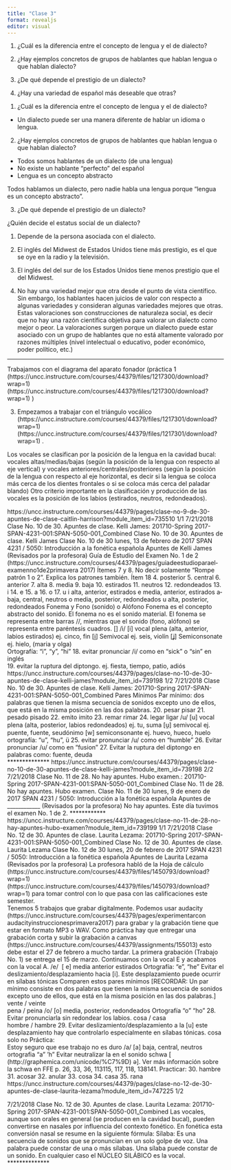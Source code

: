 ```yaml
---
title: "Clase 3"
format: revealjs
editor: visual
---
```



1. ¿Cuál es la diferencia entre el concepto de lengua y el de dialecto? 

2. ¿Hay ejemplos concretos de grupos de hablantes que hablan lengua o que hablan dialecto? 

3. ¿De qué depende el prestigio de un dialecto?

4. ¿Hay una variedad de español más deseable que otras? 

::: notes
1. ¿Cuál es la diferencia entre el concepto de lengua y el de dialecto? 
  - Un dialecto puede ser una manera diferente de hablar un idioma o lengua. 

2. ¿Hay ejemplos concretos de grupos de hablantes que hablan lengua o que hablan dialecto? 
  - Todos somos hablantes de un dialecto (de una lengua)
  - No existe un hablante "perfecto" del español
  - Lengua es un concepto abstracto

Todos hablamos un dialecto, pero nadie habla una lengua porque "lengua es un concepto abstracto". 

3. ¿De qué depende el prestigio de un dialecto? 

¿Quién decide el estatus social de un dialecto? 

1. Depende de la persona asociada con el dialecto. 

2. El inglés del Mid­west de Estados Unidos tiene más prestigio, es el que se oye en la radio y la televisión. 

3. El inglés del del sur de los Estados Unidos tiene menos prestigio que el del Mid­west. 

4. No hay una variedad mejor que otra desde el punto de vista científico. Sin embargo, los hablantes hacen juicios de valor con respecto a algunas variedades y consideran algunas variedades mejores que otras. Estas valoraciones son construcciones de naturaleza social, es decir que no hay una razón científica objetiva para valorar un dialecto como mejor o peor. La valoraciones surgen porque un dialecto puede estar asociado con un grupo de hablantes que no está altamente valorado por razones múltiples (nivel intelectual o educativo, poder económico, poder político, etc.)
:::

---



Trabajamos con el diagrama del aparato fonador (práctica 1 (https://uncc.instructure.com/courses/44379/files/1217300/download?wrap=1) (https://uncc.instructure.com/courses/44379/files/1217300/download?wrap=1) )


3.  Empezamos a trabajar con el triángulo vocálico (https://uncc.instructure.com/courses/44379/files/1217301/download?wrap=1) (https://uncc.instructure.com/courses/44379/files/1217301/download?wrap=1) . 

Los vocales se clasifican por la posición de la lengua en la cavidad bucal: vocales altas/medias/bajas (según la posición de la lengua con respecto al eje vertical) y vocales anteriores/centrales/posteriores (según la posición de la lengua con respecto al eje horizontal, es decir si la lengua se coloca más cerca de los dientes frontales o si se coloca más cerca del paladar blando) Otro criterio importante en la clasificación y producción de las vocales es la posición de los labios (estirados, neutros, redondeados). 

https://uncc.instructure.com/courses/44379/pages/clase-no-9-de-30-apuntes-de-clase-caitlin-harrison?module_item_id=735510 1/1 7/21/2018 Clase No. 10 de 30. Apuntes de clase. Kelli James: 201710-Spring 2017-SPAN-4231-001:SPAN-5050-001_Combined Clase No. 10 de 30. Apuntes de clase. Kelli James Clase No. 10 de 30 lunes, 13 de febrero de 2017 SPAN 4231 / 5050: Introducción a la fonética española Apuntes de Kelli James (Revisados por la profesora) Guía de Estudio del Examen No. 1 de 2 (https://uncc.instructure.com/courses/44379/pages/guia­de­estudio­para­el­examen­no­1­de­2­primavera 2017) Ítemes 7 y 8. No decir solamente "Rompe patrón 1 o 2". Explica los patrones también. Ítem 18
4.  posterior
5.  central
6.  anterior
7.  alta
8.  media
9.  baja
10. estirados
11. neutros
12. redondeados
13. i
14. e
15. a
16. o
17. u i­ alta, anterior, estirados e­ media, anterior, estirados a­ baja, central, neutros o­ media, posterior, redondeados u­ alta, posterior, redondeados Fonema y Fono (sonido) o Alófono Fonema es el concepto abstracto del sonido. El fonema no es el sonido material. El fonema se representa entre barras //, mientras que el sonido (fono, alófono) se representa entre paréntesis cuadros. \[\] /i/ \[i\] vocal plena (alta, anterior, labios estirados) ej. cinco, fin \[i̯\] Semivocal ej. seis, violín \[ʝ\] Semiconsonate ej. hielo, (maria y olga)\
    Ortografía: "i", "y", "hi"
18. evitar pronunciar /i/ como en "sick" o "sin" en inglés\
19. evitar la ruptura del diptongo. ej. fiesta, tiempo, patio, adiós https://uncc.instructure.com/courses/44379/pages/clase-no-10-de-30-apuntes-de-clase-kelli-james?module_item_id=739198 1/2 7/21/2018 Clase No. 10 de 30. Apuntes de clase. Kelli James: 201710-Spring 2017-SPAN-4231-001:SPAN-5050-001_Combined Pares Mínimos Par mínimo: dos palabras que tienen la misma secuencia de sonidos excepto uno de ellos, que está en la misma posición en las dos palabras.
20. pesar pisar
21. pesado pisado
22. emito imito
23. remar rimar
24. legar ligar /u/ \[u\] vocal plena (alta, posterior, labios redondeados) ej. tu, suma \[u̯\] semivocal ej. puente, fuente, seudónimo \[w\] semiconsonante ej. huevo, hueco, huelo ortografía: "u", "hu", ü
25. evitar pronunciar /u/ como en "humble"
26. Evitar pronunciar /u/ como en "fusion"
27. Evitar la ruptura del diptongo en palabras como: fuente, deuda\
    \*\*\*\*\*\*\*\*\*\*\*\*\*\* https://uncc.instructure.com/courses/44379/pages/clase-no-10-de-30-apuntes-de-clase-kelli-james?module_item_id=739198 2/2 7/21/2018 Clase No. 11 de 28. No hay apuntes. Hubo examen.: 201710-Spring 2017-SPAN-4231-001:SPAN-5050-001_Combined Clase No. 11 de 28. No hay apuntes. Hubo examen. Clase No. 11 de 30 lunes, 9 de enero de 2017 SPAN 4231 / 5050: Introducción a la fonética española Apuntes de \_\_\_\_\_\_\_\_\_\_\_\_ (Revisados por la profesora) No hay apuntes. Este día tuvimos el examen No. 1 de 2. \*\*\*\*\*\*\*\*\*\*\*\* https://uncc.instructure.com/courses/44379/pages/clase-no-11-de-28-no-hay-apuntes-hubo-examen?module_item_id=739199 1/1 7/21/2018 Clase No. 12 de 30. Apuntes de clase. Laurita Lezama: 201710-Spring 2017-SPAN-4231-001:SPAN-5050-001_Combined Clase No. 12 de 30. Apuntes de clase. Laurita Lezama Clase No. 12 de 30 lunes, 20 de febrero de 2017 SPAN 4231 / 5050: Introducción a la fonética española Apuntes de Laurita Lezama (Revisados por la profesora) La profesora habló de la Hoja de cálculo (https://uncc.instructure.com/courses/44379/files/1450793/download?wrap=1) (https://uncc.instructure.com/courses/44379/files/1450793/download?wrap=1) para tomar control con lo que pasa con las calificaciones este semester.\
    Tenemos 5 trabajos que grabar digitalmente. Podemos usar audacity (https://uncc.instructure.com/courses/44379/pages/experimentar­con audacity­instrucciones­primavera­2017) para grabar y la grabación tiene que estar en formato MP3 o WAV. Como práctica hay que entregar una grabación corta y subir la grabación a canvas (https://uncc.instructure.com/courses/44379/assignments/155013) esto debe estar el 27 de febrero a mucho tardar. La primera grabación (Trabajo No. 1) se entrega el 15 de marzo. Continuamos con la vocal E y acabamos con la vocal A. /e/ ­ \[ e\] media anterior estirados Ortografía: "e", "he" Evitar el deslizamiento/desplazamiento hacia \[i\]. Este desplazamiento puede ocurrir en sílabas tónicas Comparen estos pares mínimos \[RECORDAR: Un par mínimo consiste en dos palabras que tienen la misma secuencia de sonidos excepto uno de ellos, que está en la misma posición en las dos palabras.\] vente / veinte\
    pena / peina /o/ ­\[o\] media, posterior, redondeados Ortografía "o" "ho"
28. Evitar pronunciarla sin redondear los labios. cosa / casa\
    hombre / hambre
29. Evitar deslizamiento/desplazamiento a la \[u\] este desplazamiento hay que controlarlo especialmente en sílabas tónicas. cosa solo no Práctica:\
    Estoy seguro que ese trabajo no es duro /a/­ \[a\] baja, central, neutros ortografia "a" 'h" Evitar neutralizar la en el sonido schwa \[ (http://graphemica.com/unicode/%C7%9D) ǝ\]. Ver más información sobre la schwa en FFE p. 26, 33, 36, 113­115, 117, 118, 138­141. Practicar:
30. hambre\
31. acosar
32. anular
33. cosa
34. casa
35. rana https://uncc.instructure.com/courses/44379/pages/clase-no-12-de-30-apuntes-de-clase-laurita-lezama?module_item_id=747225 1/2

7/21/2018 Clase No. 12 de 30. Apuntes de clase. Laurita Lezama: 201710-Spring 2017-SPAN-4231-001:SPAN-5050-001_Combined Las vocales, aunque son orales en general (se producen en la cavidad bucal), pueden convertirse en nasales por influencia del contexto fonético. En fonética esta conversión nasal se resume en la siguiente fórmula: Sílaba: Es una secuencia de sonidos que se pronuncian en un solo golpe de voz. Una palabra puede constar de una o más sílabas. Una sílaba puede constar de un sonido. En cualquier caso el NÚCLEO SILÁBICO es la vocal. \*\*\*\*\*\*\*\*\*\*\*\*\*\*
